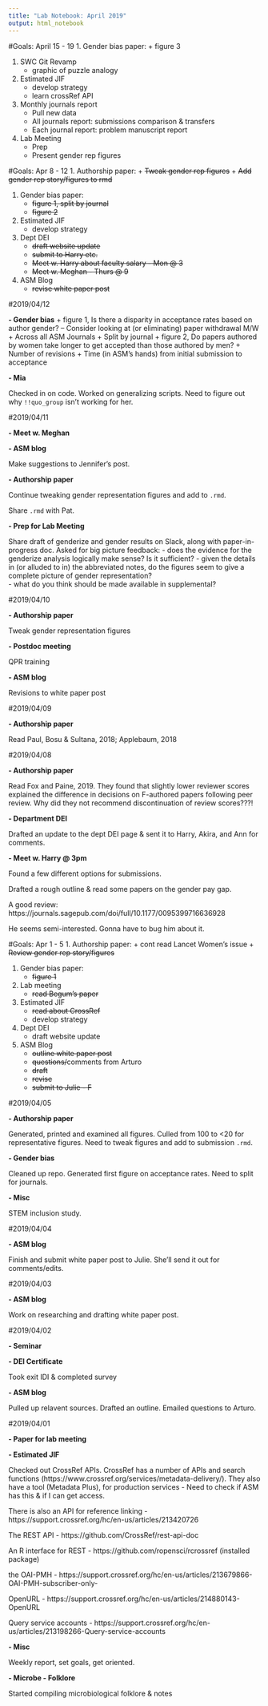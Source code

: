 ```yaml
---
title: "Lab Notebook: April 2019"
output: html_notebook
---
```

#Goals: April 15 - 19
1. Gender bias paper:
    + figure 3
    
1. SWC Git Revamp
    + graphic of puzzle analogy
    
1. Estimated JIF
    + develop strategy
    + learn crossRef API

1. Monthly journals report
    + Pull new data
    + All journals report: submissions comparison & transfers
    + Each journal report: problem manuscript report
    
1. Lab Meeting
    + Prep
    + Present gender rep figures

#Goals: Apr 8 - 12
1. Authorship paper:
    + ~~Tweak gender rep figures~~
    + ~~Add gender rep story/figures to rmd~~

1. Gender bias paper:
    + ~~figure 1, split by journal~~
    + ~~figure 2~~

1. Estimated JIF
    + develop strategy
    
1. Dept DEI
    + ~~draft website update~~
    + ~~submit to Harry etc.~~
    + ~~Meet w. Harry about faculty salary - Mon @ 3~~
    + ~~Meet w. Meghan - Thurs @ 9~~

1. ASM Blog
    + ~~revise white paper post~~

#2019/04/12

**- Gender bias**
    + figure 1, Is there a disparity in acceptance rates based on author gender? -- Consider looking at (or eliminating) paper withdrawal M/W
        + Across all ASM Journals
        + Split by journal
    + figure 2, Do papers authored by women take longer to get accepted than those authored by men?
        + Number of revisions
        + Time (in ASM’s hands) from initial submission to acceptance

**- Mia**

Checked in on code. Worked on generalizing scripts. Need to figure out why `!!quo_group` isn't working for her.

#2019/04/11

**- Meet w. Meghan**

**- ASM blog**

Make suggestions to Jennifer's post.

**- Authorship paper**

Continue tweaking gender representation figures and add to `.rmd`.

Share `.rmd` with Pat.

**- Prep for Lab Meeting**

Share draft of genderize and gender results on Slack, along with paper-in-progress doc. Asked for big picture feedback:
    - does the evidence for the genderize analysis logically make sense? Is it sufficient?
    - given the details in (or alluded to in) the abbreviated notes, do the figures seem to give a complete picture of gender representation?  
    - what do you think should be made available in supplemental?

#2019/04/10

**- Authorship paper**

Tweak gender representation figures

**- Postdoc meeting**

QPR training

**- ASM blog**

Revisions to white paper post

#2019/04/09

**- Authorship paper**

Read Paul, Bosu & Sultana, 2018; Applebaum, 2018
    
#2019/04/08

**- Authorship paper**

Read Fox and Paine, 2019. They found that slightly lower reviewer scores explained the difference in decisions on F-authored papers following peer review. Why did they not recommend discontinuation of review scores???!

**- Department DEI**

Drafted an update to the dept DEI page & sent it to Harry, Akira, and Ann for comments.

**- Meet w. Harry @ 3pm**

Found a few different options for submissions. 

Drafted a rough outline & read some papers on the gender pay gap.

A good review: https://journals.sagepub.com/doi/full/10.1177/0095399716636928

He seems semi-interested. Gonna have to bug him about it.

#Goals: Apr 1 - 5
1. Authorship paper:
    + cont read Lancet Women's issue
    + ~~Review gender rep story/figures~~

1. Gender bias paper:
    + ~~figure 1~~

1. Lab meeting
    + ~~read Begum's paper~~

1. Estimated JIF
    + ~~read about CrossRef~~
    + develop strategy
    
1. Dept DEI
    + draft website update

1. ASM Blog
    + ~~outline white paper post~~
    + ~~questions/~~comments from Arturo
    + ~~draft~~
    + ~~revise~~
    + ~~submit to Julie - F~~

#2019/04/05

**- Authorship paper**

Generated, printed and examined all figures. Culled from 100 to <20 for representative figures. Need to tweak figures and add to submission `.rmd`.

**- Gender bias**

Cleaned up repo. Generated first figure on acceptance rates. Need to split for journals.

**- Misc**

STEM inclusion study.

#2019/04/04

**- ASM blog**

Finish and submit white paper post to Julie. She'll send it out for comments/edits.

#2019/04/03

**- ASM blog**

Work on researching and drafting white paper post.

#2019/04/02

**- Seminar**

**- DEI Certificate**

Took exit IDI & completed survey

**- ASM blog**

Pulled up relavent sources. Drafted an outline. Emailed questions to Arturo.

#2019/04/01

**- Paper for lab meeting**

**- Estimated JIF**

Checked out CrossRef APIs. CrossRef has a number of APIs and search functions (https://www.crossref.org/services/metadata-delivery/). They also have a tool (Metadata Plus), for production services - Need to check if ASM has this & if I can get access. 

There is also an API for reference linking - https://support.crossref.org/hc/en-us/articles/213420726

The REST API - https://github.com/CrossRef/rest-api-doc

An R interface for REST - https://github.com/ropensci/rcrossref (installed package)

the OAI-PMH - https://support.crossref.org/hc/en-us/articles/213679866-OAI-PMH-subscriber-only-

OpenURL - https://support.crossref.org/hc/en-us/articles/214880143-OpenURL

Query service accounts - https://support.crossref.org/hc/en-us/articles/213198266-Query-service-accounts

**- Misc**

Weekly report, set goals, get oriented.

**- Microbe - Folklore**

Started compiling microbiological folklore & notes
